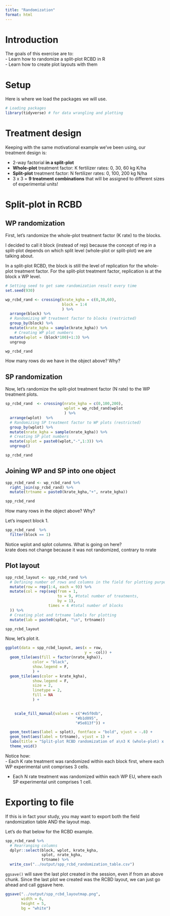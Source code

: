 ```yaml
---
title: "Randomization"
format: html
---
```


# Introduction  
The goals of this exercise are to:  
- Learn how to randomize a split-plot RCBD in R  
- Learn how to create plot layouts with them  

# Setup  
Here is where we load the packages we will use.  
```r
# Loading packages
library(tidyverse) # for data wrangling and plotting
```

# Treatment design  
Keeping with the same motivational example we've been using, our treatment design is:  

-   2-way factorial **in a split-plot**  
-   **Whole-plot** treatment factor: K fertilizer rates: 0, 30, 60 kg K/ha\
-   **Split-plot** treatment factor: N fertilizer rates: 0, 100, 200 kg N/ha\
-   3 x 3 = **9 treatment combinations** that will be assigned to different sizes of experimental units!  

# Split-plot in RCBD  
## WP randomization  
First, let's randomize the whole-plot treatment factor (K rate) to the blocks.  

I decided to call it block (instead of rep) because the concept of rep in a split-plot depends on which split level (whole-plot or split-plot) we are talking about.  

In a split-plot RCBD, the block is still the level of replication for the whole-plot treatment factor. For the split-plot treatment factor, replication is at the block x WP level.  

```r
# Setting seed to get same randomization result every time
set.seed(930)

wp_rcbd_rand <- crossing(krate_kgha = c(0,30,60),
                         block = 1:4
                         ) %>%
  arrange(block) %>%
  # Randomizing WP treatment factor to blocks (restricted) 
  group_by(block) %>%
  mutate(krate_kgha = sample(krate_kgha)) %>%
    # Creating WP plot numbers 
  mutate(wplot = (block*100)+1:3) %>%
  ungroup

wp_rcbd_rand
```

How many rows do we have in the object above? Why?  

## SP randomization  
Now, let's randomize the split-plot treatment factor (N rate) to the WP treatment plots.  
```r
sp_rcbd_rand  <- crossing(nrate_kgha = c(0,100,200),
                          wplot = wp_rcbd_rand$wplot
                          ) %>%
  arrange(wplot)  %>%
  # Randomizing SP treatment factor to WP plots (restricted)
  group_by(wplot) %>%
  mutate(nrate_kgha = sample(nrate_kgha)) %>%
  # Creating SP plot numbers 
  mutate(splot = paste0(wplot,"-",1:3)) %>%
  ungroup()

sp_rcbd_rand
```

## Joining WP and SP into one object
```r
spp_rcbd_rand <- wp_rcbd_rand %>%
  right_join(sp_rcbd_rand) %>%
  mutate(trtname = paste0(krate_kgha,"+", nrate_kgha))

spp_rcbd_rand
```

How many rows in the object above? Why?

Let's inspect block 1.  
```r
spp_rcbd_rand  %>%
  filter(block == 1)
```

Notice wplot and splot columns. What is going on here?  
krate does not change because it was not randomized, contrary to nrate

## Plot layout  
```r
spp_rcbd_layout <- spp_rcbd_rand %>%
  # Defining number of rows and columns in the field for plotting purposes
  mutate(row = rep(1:4, each = 9)) %>%
  mutate(col = rep(seq(from = 1, 
                       to = 9, #total number of treatments, 
                       by = 1), 
                   times = 4 #total number of blocks
  )) %>%
  # Creating plot and trtname labels for plotting
  mutate(lab = paste0(splot, "\n", trtname))

spp_rcbd_layout
```

Now, let's plot it.
```r
ggplot(data = spp_rcbd_layout, aes(x = row, 
                                   y = -col)) +
  geom_tile(aes(fill = factor(nrate_kgha)),
            color = "black",
            show.legend = F,
            ) +
  geom_tile(aes(color = krate_kgha),
            show.legend = F,
            size = 2,
            linetype = 2,
            fill = NA
            ) +
  

    scale_fill_manual(values = c("#e5f0db",
                               "#b1d095",
                               "#5e813f")) +

  geom_text(aes(label = splot), fontface = "bold", vjust = -.8) +
  geom_text(aes(label = trtname), vjust = 1) +
  labs(title = "Split-plot RCBD randomization of a\n3 K (whole-plot) x 3 N (split-plot) treatment design") +
  theme_void()

```

Notice how:  
  - Each K rate treatment was randomized within each block first, where each WP experimental unit comprises 3 cells. 
  
  - Each N rate treatment was randomized within each WP EU, where each SP experimental unit comprises 1 cell.  

# Exporting to file  
If this is in fact your study, you may want to export both the field randomization table AND the layout map.  

Let's do that below for the RCBD example.  

```r
spp_rcbd_rand %>%
  # Rearranging columns  
  dplyr::select(block, wplot, krate_kgha, 
                splot, nrate_kgha,
                trtname) %>%
  write_csv("../output/spp_rcbd_randomization_table.csv")


```

`ggsave()` will save the last plot created in the session, even if from an above chunk. Since the last plot we created was the RCBD layout, we can just go ahead and call ggsave here.  

```r
ggsave("../output/spp_rcbd_layoutmap.png",
       width = 6,
       height = 5,
       bg = "white")
```


